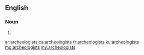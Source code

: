 ==English==

===Noun===
{{head|en|plural}}

# {{plural of|archeologist|lang=en}}

[[ar:archeologists]]
[[ca:archeologists]]
[[fr:archeologists]]
[[ku:archeologists]]
[[mg:archeologists]]
[[my:archeologists]]